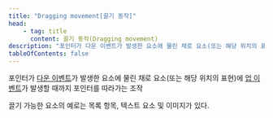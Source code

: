 ```yaml
---
title: "Dragging movement[끌기 동작]"
head:
    - tag: title
      content: 끌기 동작(Dragging movement)
description: "포인터가 다운 이벤트가 발생한 요소에 물린 채로 요소(또는 해당 위치의 표현)에 업 이벤트가 발생할 때까지 포인터를 따라가는 조작"
tableOfContents: false
---
```


<Badge text="신규" variant="tip" size="large" />

포인터가 [다운 이벤트](./down-event "포인터의 트리거 자극이 눌렸을 때 발생하는 플랫폼 이벤트")가 발생한 요소에 물린 채로 요소(또는 해당 위치의 표현)에 [업 이벤트](./up-event "포인터의 트리거 자극이 해제될 때 발생하는 플랫폼 이벤트")가 발생할 때까지 포인터를 따라가는 조작

<Aside title="참고">
끌기 가능한 요소의 예로는 목록 항목, 텍스트 요소 및 이미지가 있다.
</Aside>
